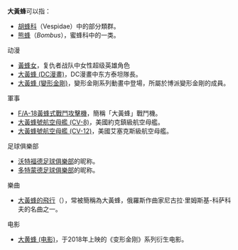 '''大黃蜂'''可以指：

*[[胡蜂科|胡蜂科]]（Vespidae）中的部分類群。
*[[熊蜂|熊蜂]]（''Bombus''），蜜蜂科中的一类。

;动漫
*[[黃蜂女|黃蜂女]]，复仇者战队中女性超级英雄角色
*[[大黃蜂_(DC漫畫)|大黃蜂 (DC漫畫)]]，DC漫畫中东方泰坦隊長。
*[[大黃蜂_(變形金剛)|大黃蜂 (變形金剛)]]，變形金剛系列動畫中登場，所屬於博派變形金剛的成員。
;軍事
*[[F/A-18黃蜂式戰鬥攻擊機|F/A-18黃蜂式戰鬥攻擊機]]，簡稱「大黃蜂」戰鬥機。
*[[大黃蜂號航空母艦_(CV-8)|大黃蜂號航空母艦 (CV-8)]]，美國約克鎮級航空母艦。
*[[大黃蜂號航空母艦_(CV-12)|大黃蜂號航空母艦 (CV-12)]]，美國艾塞克斯級航空母艦。

;足球俱樂部
*[[沃特福德足球俱樂部|沃特福德足球俱樂部]]的昵称。
*[[多特蒙德足球俱樂部|多特蒙德足球俱樂部]]的昵称。

;樂曲
*[[大黃蜂的飛行|大黃蜂的飛行]]（{{lang|ru|Полет шмеля}}），常被簡稱為大黃蜂，俄羅斯作曲家尼古拉·里姆斯基-科萨科夫的名曲之一。

;电影
*[[大黄蜂_(电影)|大黄蜂 (电影)]]，于2018年上映的《变形金刚》系列衍生电影。

{{消歧義|cat=三字消歧義}}